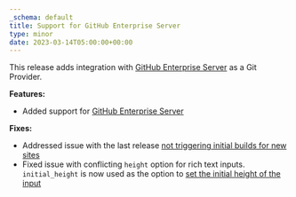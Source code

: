 ```yaml
---
_schema: default
title: Support for GitHub Enterprise Server
type: minor
date: 2023-03-14T05:00:00+00:00
---
```

This release adds integration with [GitHub Enterprise Server](/documentation/articles/connecting-a-github-enterprise-server-repository-as-your-source/) as a Git Provider.

**Features:**

* Added support for [GitHub Enterprise Server](/documentation/articles/connecting-a-github-enterprise-server-repository-as-your-source/)

**Fixes:**

* Addressed issue with the last release [not triggering initial builds for new sites](https://status.cloudcannon.com/incidents/3nsxtwz35b10)
* Fixed issue with conflicting `height` option for rich text inputs. `initial_height` is now used as the option to [set the initial height of the input](/documentation/articles/what-is-a-rich-text-input/#initial_height)